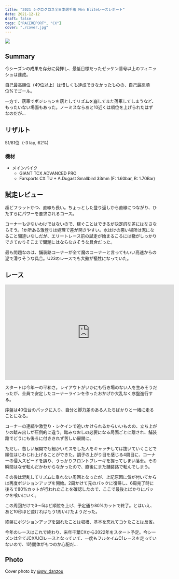 ```yaml
---
title: "2021 シクロクロス全日本選手権 Men Eliteレースレポート"
date: 2021-12-12
draft: false
tags: ["RACEREPORT", "CX"]
cover: "./cover.jpg"
---
```


![ ](./cover.jpg)

## Summary

今シーズンの成果を存分に発揮し、最低目標だったゼッケン番号以上のフィニッシュは達成。

自己最高順位（49位以上）は惜しくも達成できなかったものの、自己最高順位%でゴール。

一方で、落車でポジションを落としてリズムを崩してまた落車してしまうなど、もったいない場面もあった。ノーミスならあと10近くは順位を上げられたはずなのだが…

## リザルト

51/81位（-3 lap, 62%)

### 機材

- メインバイク
  - GIANT TCX ADVANCED PRO
  - Farsports CX TU + A.Dugast Smallbird 33mm (F: 1.60bar, R: 1.70Bar)

## 試走レビュー

超どフラットかつ、直線も長い。ちょっとした登り返しから直線につながり、ひたすらにパワーを要求されるコース。

コーナーも少ないわけではないので、稼ぐことはできるが決定的な差にはなさならそう。1か所ある激登りは処理で差が開きやすい。水はけの悪い場所は泥になること間違いなしだが、エリートレース前の試走が始まるころには轍がしっかりできておりそこまで問題にはならなさそうな具合だった。

最も問題なのは、舗装路コーナーが全て魔のコーナーと言ってもいい高速からの泥で滑りそうな具合。U23のレースでも大勢が犠牲になっていた。

## レース

<iframe
  width="560"
  height="315"
  src="https://www.youtube.com/embed/GL9BCkRjYY8"
  title="YouTube video player"
  frameborder="0"
  allow="accelerometer; autoplay; clipboard-write; encrypted-media; gyroscope; picture-in-picture"
  allowfullscreen
></iframe>

スタートは今年一の平和さ。レイアウトがいかにも行き場のない人を生みそうだったが、全員で安定したコーナーラインを作ったおかげか大乱なく序盤進行する。

序盤は40位台のパックに入り、自分と脚力差のある人たちばかりと一緒に走ることになる。

コーナーの連続や激登り・シケインで追いかけられるからいいものの、立ち上がりの踏み出しが圧倒的に違う。踏みなおしの必要になる局面ごとに離され、舗装路でどうにも後ろに付ききれず苦しい展開に。

ただし、苦しい展開でも細かいミスをした人をキャッチしては抜いていくことで順位はじわじわ上げることができた。調子の上がり目を感じる4周目に、コーナーの侵入スピードを誤り、うっかりフロントブレーキを握ってしまい落車。その瞬間はなぜ転んだかわからなかったので、直後にまた舗装路で転んでしまう。

その後は混乱してリズムに乗れない周回となったが、上記原因に気が付いてからは再度ポジションアップを開始。2周かけて元のパックに復帰し、6周完了時に後ろで80%カットが行われたことを確認したので、ここで最後とばかりにパックを喰いにいく。

この周回だけで3〜5ほど順位を上げ、予定通り80%カットで終了。とはいえ、あと10秒ほど速ければもう1周いけたようだった。

終盤にポジションアップを図れたことは収穫、基本を忘れてコケたことは反省。

今年のレースはこれで終わり、来年千葉CXから2022年をスタート予定。今シーズンは全てJCX/UCIレースとなっていて、一度もフルタイムC1レースを走っていないので、1時間体がもつのか心配だ…

## Photo

Cover photo by [@sw_danzou](https://twitter.com/sw_danzou)
